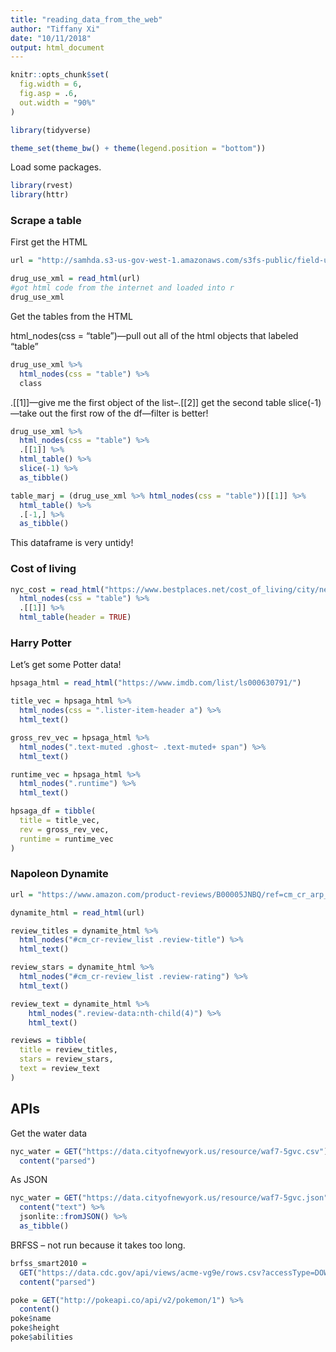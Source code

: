 ```yaml
---
title: "reading_data_from_the_web"
author: "Tiffany Xi"
date: "10/11/2018"
output: html_document
---
```


```r
knitr::opts_chunk$set(
  fig.width = 6,
  fig.asp = .6,
  out.width = "90%"
)

library(tidyverse)

theme_set(theme_bw() + theme(legend.position = "bottom"))
```

Load some packages.

```r
library(rvest)
library(httr)
```
 
### Scrape a table

First get the HTML

```r
url = "http://samhda.s3-us-gov-west-1.amazonaws.com/s3fs-public/field-uploads/2k15StateFiles/NSDUHsaeShortTermCHG2015.htm"

drug_use_xml = read_html(url)
#got html code from the internet and loaded into r
drug_use_xml
```

Get the tables from the HTML

html_nodes(css = "table")---pull out all of the html objects that labeled "table"
```r
drug_use_xml %>%
  html_nodes(css = "table") %>% 
  class
```

.[[1]]---give me the first object of the list--.[[2]] get the second table
slice(-1)---take out the first row of the df---filter is better!

```r
drug_use_xml %>%
  html_nodes(css = "table") %>% 
  .[[1]] %>% 
  html_table() %>% 
  slice(-1) %>% 
  as_tibble()
```

```r
table_marj = (drug_use_xml %>% html_nodes(css = "table"))[[1]] %>%
  html_table() %>%
  .[-1,] %>% 
  as_tibble()
```

This dataframe is very untidy!


### Cost of living

```r
nyc_cost = read_html("https://www.bestplaces.net/cost_of_living/city/new_york/new_york") %>%
  html_nodes(css = "table") %>%
  .[[1]] %>%
  html_table(header = TRUE)
```


### Harry Potter

Let's get some Potter data!

```r
hpsaga_html = read_html("https://www.imdb.com/list/ls000630791/")
```


```r
title_vec = hpsaga_html %>%
  html_nodes(css = ".lister-item-header a") %>%
  html_text()

gross_rev_vec = hpsaga_html %>%
  html_nodes(".text-muted .ghost~ .text-muted+ span") %>%
  html_text()

runtime_vec = hpsaga_html %>%
  html_nodes(".runtime") %>%
  html_text()

hpsaga_df = tibble(
  title = title_vec,
  rev = gross_rev_vec,
  runtime = runtime_vec
)
```


### Napoleon Dynamite

```r
url = "https://www.amazon.com/product-reviews/B00005JNBQ/ref=cm_cr_arp_d_viewopt_rvwer?ie=UTF8&reviewerType=avp_only_reviews&sortBy=recent&pageNumber=1"

dynamite_html = read_html(url)

review_titles = dynamite_html %>%
  html_nodes("#cm_cr-review_list .review-title") %>%
  html_text()

review_stars = dynamite_html %>%
  html_nodes("#cm_cr-review_list .review-rating") %>%
  html_text()

review_text = dynamite_html %>%
    html_nodes(".review-data:nth-child(4)") %>%
    html_text()

reviews = tibble(
  title = review_titles,
  stars = review_stars,
  text = review_text
)
```

## APIs

Get the water data

```r
nyc_water = GET("https://data.cityofnewyork.us/resource/waf7-5gvc.csv") %>% 
  content("parsed")
```

As JSON

```r
nyc_water = GET("https://data.cityofnewyork.us/resource/waf7-5gvc.json") %>% 
  content("text") %>% 
  jsonlite::fromJSON() %>% 
  as_tibble()
```

BRFSS -- not run because it takes too long.

```r
brfss_smart2010 = 
  GET("https://data.cdc.gov/api/views/acme-vg9e/rows.csv?accessType=DOWNLOAD") %>% 
  content("parsed")

```


```r
poke = GET("http://pokeapi.co/api/v2/pokemon/1") %>%
  content()
poke$name
poke$height
poke$abilities
```

